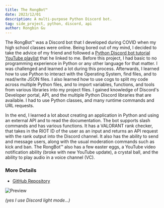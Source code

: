 ```yaml
---
title: The RongBot™️
date: 2023/12/01
description: A multi-purpose Python Discord bot.
tag: side_project, python, discord, api
author: Rongbin Gu
---
```



<Readingtime context="https://rongbin99.github.io/posts/rongbot" />

The RongBot™️ was a Discord bot that I developed during COVID when my high school classes were online. Being bored out of my mind, I decided to take the advice of my friend and followed a [Python Discord bot tutorial YouTube playlist](https://www.youtube.com/playlist?list=PL-7Dfw57ZZVRB4N7VWPjmT0Q-2FIMNBMP) that he linked to me. Before this project, I had basic to no programming experience in Python or any other language for that matter. I was challenged and learned a lot during this process. Afterwards, I learned how to use Python to interact with the Operating System, find files, and to read/write JSON files. I also learned how to use cogs to split my code across multiple Python files, and to import variables, functions, and tools from various libraries into my project files. I gained knowledge of Discord's Developer portal, API, and the multiple Python Discord libraries that are available. I had to use Python classes, and many runtime commands and URL requests. 

In the end, I learned a lot about creating an application in Python and using an external API and to read the documentation. The bot supports slash commands and has various functions. It has a VALORANT rank checker, that takes in the RIOT ID of the user as an input and returns an API request with the rank output into the Discord channel. It also has the ability to send and message users, along with the usual moderation commands such as kick and ban. The RongBot™️ also has a few easter eggs, a YouTube video notification ability (broke with new YouTube update), a crystal ball, and the ability to play audio in a voice channel (VC).

### More Details
- [GitHub Repository](https://github.com/Rongbin99/The-RongBot)

![Preview](/images/discord-01.png)

*(yes I use Discord light mode...)*
